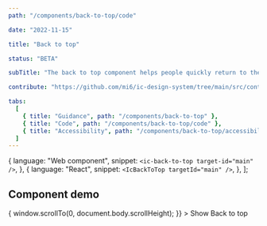 ```yaml
---
path: "/components/back-to-top/code"

date: "2022-11-15"

title: "Back to top"

status: "BETA"

subTitle: "The back to top component helps people quickly return to the top of a long page."

contribute: "https://github.com/mi6/ic-design-system/tree/main/src/content/structured/components/back-to-top"

tabs:
  [
    { title: "Guidance", path: "/components/back-to-top" },
    { title: "Code", path: "/components/back-to-top/code" },
    { title: "Accessibility", path: "/components/back-to-top/accessibility" },
  ]
---
```



  {
    language: "Web component",
    snippet: `<ic-back-to-top target-id="main" />`,
  },
  {
    language: "React",
    snippet: `<IcBackToTop targetId="main" />`,
  },
];

## Component demo

<ComponentPreview snippets={snippets}>
  <IcButton
    variant="secondary"
    onClick={() => {
      window.scrollTo(0, document.body.scrollHeight);
    }}
  >
    Show Back to top
  </IcButton>
</ComponentPreview>

<ComponentDetails component="ic-back-to-top" />
